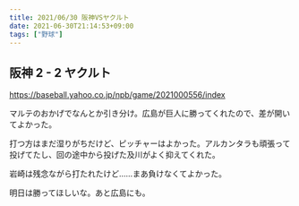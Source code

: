 ```yaml
---
title: 2021/06/30 阪神VSヤクルト
date: 2021-06-30T21:14:53+09:00
tags: ["野球"]
---
```


## 阪神 2 - 2 ヤクルト

https://baseball.yahoo.co.jp/npb/game/2021000556/index

マルテのおかげでなんとか引き分け。広島が巨人に勝ってくれたので、差が開いてよかった。

打つ方はまだ湿りがちだけど、ピッチャーはよかった。アルカンタラも頑張って投げてたし、回の途中から投げた及川がよく抑えてくれた。

岩崎は残念ながら打たれたけど……まあ負けなくてよかった。

明日は勝ってほしいな。あと広島にも。